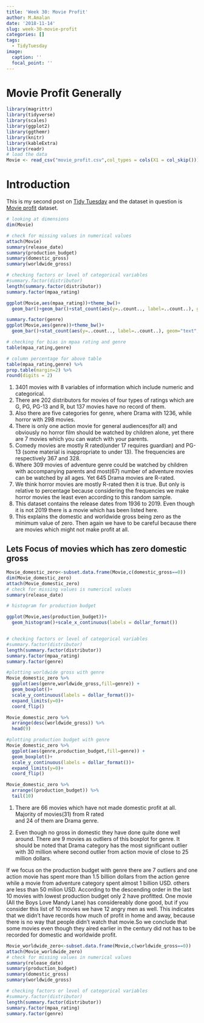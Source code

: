 ```yaml
---
title: 'Week 30: Movie Profit'
author: M.Amalan
date: '2018-11-14'
slug: week-30-movie-profit
categories: []
tags:
  - TidyTuesday
image:
  caption: ''
  focal_point: ''
---
```


# Movie Profit Generally

```r
library(magrittr)
library(tidyverse)
library(scales)
library(ggplot2)
library(ggthemr)
library(knitr)
library(kableExtra)
library(readr)
# load the data
Movie <- read_csv("movie_profit.csv",col_types = cols(X1 = col_skip()))
```

# Introduction

This is my second post on [Tidy Tuesday](https://github.com/rfordatascience/tidytuesday) and the dataset 
in question is [Movie profit](https://github.com/rfordatascience/tidytuesday/tree/master/data/2018-10-23) dataset.
```r
# looking at dimensions
dim(Movie)

# check for missing values in numerical values
attach(Movie)
summary(release_date)
summary(production_budget)
summary(domestic_gross)
summary(worldwide_gross)

# checking factors or level of categorical variables
#summary.factor(distributor)   
length(summary.factor(distributor))
summary.factor(mpaa_rating)

ggplot(Movie,aes(mpaa_rating))+theme_bw()+
  geom_bar()+geom_bar()+stat_count(aes(y=..count.., label=..count..), geom="text", vjust=-.5)

summary.factor(genre)
ggplot(Movie,aes(genre))+theme_bw()+
  geom_bar()+stat_count(aes(y=..count.., label=..count..), geom="text", vjust=-.5)

# checking for bias in mpaa rating and genre 
table(mpaa_rating,genre)

# column percentage for above table
table(mpaa_rating,genre) %>%
prop.table(margin=2) %>%
round(digits = 2)
```

1. 3401 movies with 8 variables of information which include numeric and categorical. 
2. There are 202 distributors for movies of four types of ratings which are G, PG, PG-13 and R, but 137 movies 
have no record of them. 
3. Also there are five categories for genre, where Drama with 1236, while horror with 298 movies. 
4. There is only one action movie for general audiences(for all) and obviously no horror film should be watched by 
children alone, yet there are 7 movies which you can watch with your parents. 
5. Comedy movies are mostly R rated(under 17 requires guardian) and PG-13 (some material is inappropriate to under 
13). The frequencies are respectively 367 and 328. 
6. Where 309 movies of adventure genre could be watched by children with accompanying parents and most(67) 
number of adventure movies can be watched by all ages. Yet 645 Drama movies are R-rated. 
7. We think horror movies are mostly R-rated then it is true. But only is relative to percentage because considering 
the frequencies we make horror movies the least even according to this random sample. 
8. This dataset contains the release dates from 1936 to 2019. Even though it is not 2019 there is a movie which has been 
listed here. 
9. This explains the domestic and worldwide gross being zero as the minimum value of zero. Then again we have to be 
careful because there are movies which might not make profit at all.

## Lets Focus of movies which has zero domestic gross 


```r
Movie_domestic_zero<-subset.data.frame(Movie,c(domestic_gross==0)) 
dim(Movie_domestic_zero)
attach(Movie_domestic_zero)
# check for missing values is numerical values
summary(release_date)

# histogram for production budget

ggplot(Movie,aes(production_budget))+
  geom_histogram()+scale_x_continuous(labels = dollar_format())


# checking factors or level of categorical variables
#summary.factor(distributor)
length(summary.factor(distributor))
summary.factor(mpaa_rating)
summary.factor(genre)

#plotting worldwide gross with genre
Movie_domestic_zero %>% 
  ggplot(aes(genre,worldwide_gross,fill=genre)) +
  geom_boxplot()+
  scale_y_continuous(labels = dollar_format())+
  expand_limits(y=0)+
  coord_flip()

Movie_domestic_zero %>% 
  arrange(desc(worldwide_gross)) %>%
  head(9)

#plotting production budget with genre
Movie_domestic_zero %>% 
  ggplot(aes(genre,production_budget,fill=genre)) +
  geom_boxplot()+
  scale_y_continuous(labels = dollar_format())+
  expand_limits(y=0)+
  coord_flip()

Movie_domestic_zero %>%
  arrange((production_budget)) %>%
  tail(10)
```

1. There are 66 movies which have not made domestic profit at all. Majority of movies(31) from R rated  
and 24 of them are Drama genre. 

2. Even though no gross in domestic they have done quite done well around. There are 9 movies 
as outliers of this boxplot for genre. It should be noted that Drama category has the most significant outlier with 30 million
where second outlier from action movie of close to 25 million dollars. 

If we focus on the production budget with genre there are 7 outliers and one action movie has spent more than 1.5 billion dollars 
from the action genre while a movie from adventure category spent almost 1 billion USD. others are less than 50 milion USD. According
to the descending order in the last 10 movies with lowest production budget only 2 have profitted. One movie (All the Boys Love Mandy
Lane) has considereably done good, but if you consider this list of 10 movies we have 12 angry men as well. This indicates that
we didn't have records how much of profit in home and away, because there is no way that people didn't watch that movie.So we conclude 
that some movies even though they aired earlier in the century did not has to be recorded for domestic and worldwide profit.

```r
Movie_worldwide_zero<-subset.data.frame(Movie,c(worldwide_gross==0))
attach(Movie_worldwide_zero)
# check for missing values in numerical values
summary(release_date)
summary(production_budget)
summary(domestic_gross)
summary(worldwide_gross)

# checking factors or level of categorical variables
#summary.factor(distributor)
length(summary.factor(distributor))
summary.factor(mpaa_rating)
summary.factor(genre)
```